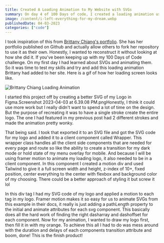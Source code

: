 ```yaml
---
title: Created A Loading Animation to My Website with SVGs
summary: On day 4 of 100 Days of code, I created a loading animation using the skills that I learned on day 1.
image: /content/i-left-everything-for-my-dream.webp
publishedDate: 04-03-2023
categories: ["code"]
---
```


I took inspiration of this from [Brittany Chiang's portfolio](https://brittanychiang.com/). She has her portfolio published on Github and actually allow others to fork her repository to use it as their own. Honestly, I wanted to reconstruct it without looking at how she did it. If you've been keeping up with my 100 Days of Code challenge. On my first day I had learned about SVGs and animating them. So it was time to test my skills and try and add this loading animation Brittany had added to her site. Here is a gif of how her loading screen looks like.

![Brittany Chiang Loading Animation](/content/brittany_chiang_loading.gif)

I started this project off by creating a better SVG of my Logo in Figma.Screenshot 2023-04-03 at 6.39.08 PM.pngHonestly, I think it could use more work but I really didn't want to spend a lot of time on the design. But the purpose of recreating it was to have a single stroke create the entire logo. The one I had featured in my previous post had 2 different strokes and made the animation pretty wonky.

That being said. I took that exported it to an SVG file and got the SVG code for my logo and added it to a client component called Wrapper. This wrapper class handles all the client side components that are needed for every page and route so like the ability to create a transition for my dark mode or hold state of my menu overlay for mobile. And because I will be using framer motion to animate my loading logo, it also needed to be in a client component. In this component I created a motion div and used Tailwind to give it a full screen width and height, z-index of 10+, fixed position, center everything to the center with flexbox and background color of my choosing. There could be a better approach of styling it but screw it lol

In this div tag I had my SVG code of my logo and applied a motion to each tag in my logo. Framer motion makes it so easy for us to animate SVGs from this example in their docs, it really is just adding a pathLength property to the initial and animate attributes for each svg component. This basically does all the hard work of finding the right dasharray and dashoffset for each component. Now for my animation, I wanted to draw my logo first, then fill it in with my orange. To achieve this all I had to do was mess around with the duration and delays of each components transition attribute and boom, done! This is the finish product!

